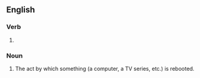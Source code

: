 ==English==

===Verb===
{{head|en|verb form}}

# {{present participle of|en|reboot|nocat=1}}

===Noun===
{{en-noun}}

# The act by which something (a computer, a TV series, etc.) is rebooted.